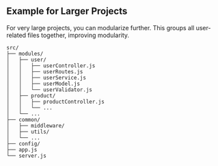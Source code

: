 ## Example for Larger Projects

For very large projects, you can modularize further. This groups all user-related files together, improving modularity.

```plaintext
src/
├── modules/
│   ├── user/
│   │   ├── userController.js
│   │   ├── userRoutes.js
│   │   ├── userService.js
│   │   ├── userModel.js
│   │   └── userValidator.js
│   ├── product/
│   │   ├── productController.js
│   │   └── ...
│   └── ...
├── common/
│   ├── middleware/
│   ├── utils/
│   └── ...
├── config/
├── app.js
└── server.js
```
